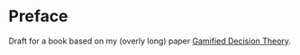 # Preface {.unnumbered}

Draft for a book based on my (overly long) paper [Gamified Decision Theory](https://brian.weatherson.org/gdt/gdt.html).
